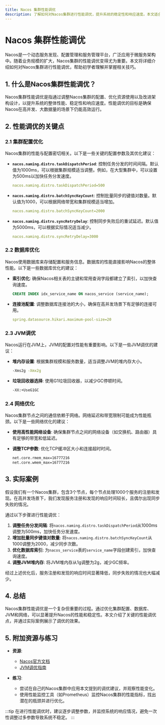 ```yaml
---
title: Nacos 集群性能调优
description: 了解如何对Nacos集群进行性能调优，提升系统的稳定性和响应速度。本文适合初学者，包含详细的步骤、代码示例和实际案例。
---
```


# Nacos 集群性能调优

Nacos是一个动态服务发现、配置管理和服务管理平台，广泛应用于微服务架构中。随着业务规模的扩大，Nacos集群的性能调优变得尤为重要。本文将详细介绍如何对Nacos集群进行性能调优，帮助初学者理解并掌握相关技巧。

## 1. 什么是Nacos集群性能调优？

Nacos集群性能调优是指通过调整Nacos集群的配置、优化资源使用以及改进架构设计，以提升系统的整体性能、稳定性和响应速度。性能调优的目标是确保Nacos在高并发、大数据量的场景下仍能高效运行。

## 2. 性能调优的关键点

### 2.1 集群配置优化

Nacos集群的性能与配置密切相关。以下是一些关键的配置参数及其优化建议：

- **`nacos.naming.distro.taskDispatchPeriod`**: 控制任务分发的时间间隔。默认值为1000ms，可以根据集群规模适当调整。例如，在大型集群中，可以设置为500ms以加快任务分发速度。
  
  ```yaml
  nacos.naming.distro.taskDispatchPeriod=500
  ```

- **`nacos.naming.distro.batchSyncKeyCount`**: 控制批量同步的键值对数量。默认值为1000，可以根据网络带宽和集群规模适当增加。

  ```yaml
  nacos.naming.distro.batchSyncKeyCount=2000
  ```

- **`nacos.naming.distro.syncRetryDelay`**: 控制同步失败后的重试延迟。默认值为5000ms，可以根据实际情况适当减少。

  ```yaml
  nacos.naming.distro.syncRetryDelay=3000
  ```

### 2.2 数据库优化

Nacos使用数据库来存储配置和服务信息。数据库的性能直接影响Nacos的整体性能。以下是一些数据库优化的建议：

- **索引优化**: 确保Nacos相关表的主键和常用查询字段都建立了索引，以加快查询速度。
  
  ```sql
  CREATE INDEX idx_service_name ON nacos_service (service_name);
  ```

- **连接池配置**: 调整数据库连接池的大小，确保在高并发场景下有足够的连接可用。

  ```yaml
  spring.datasource.hikari.maximum-pool-size=20
  ```

### 2.3 JVM调优

Nacos运行在JVM上，JVM的配置对性能有重要影响。以下是一些JVM调优的建议：

- **堆内存设置**: 根据集群规模和服务数量，适当调整JVM的堆内存大小。

  ```bash
  -Xms2g -Xmx2g
  ```

- **垃圾回收器选择**: 使用G1垃圾回收器，以减少GC停顿时间。

  ```bash
  -XX:+UseG1GC
  ```

### 2.4 网络优化

Nacos集群节点之间的通信依赖于网络。网络延迟和带宽限制可能成为性能瓶颈。以下是一些网络优化的建议：

- **使用高性能网络设备**: 确保集群节点之间的网络设备（如交换机、路由器）具有足够的带宽和低延迟。
  
- **调整TCP参数**: 优化TCP缓冲区大小和连接超时时间。

  ```bash
  net.core.rmem_max=16777216
  net.core.wmem_max=16777216
  ```

## 3. 实际案例

假设我们有一个Nacos集群，包含3个节点，每个节点处理1000个服务的注册和发现。在高并发场景下，我们发现服务注册和发现的响应时间较长，且偶尔出现同步失败的情况。

通过以下步骤进行性能调优：

1. **调整任务分发间隔**: 将`nacos.naming.distro.taskDispatchPeriod`从1000ms调整为500ms，加快任务分发速度。
2. **增加批量同步键值对数量**: 将`nacos.naming.distro.batchSyncKeyCount`从1000调整为2000，减少同步次数。
3. **优化数据库索引**: 为`nacos_service`表的`service_name`字段创建索引，加快查询速度。
4. **调整JVM堆内存**: 将JVM堆内存从1g调整为2g，减少GC频率。

经过上述优化后，服务注册和发现的响应时间显著降低，同步失败的情况也大幅减少。

## 4. 总结

Nacos集群性能调优是一个复杂但重要的过程。通过优化集群配置、数据库、JVM和网络，可以显著提升Nacos的性能和稳定性。本文介绍了关键的性能调优点，并通过实际案例展示了调优的效果。

## 5. 附加资源与练习

- **资源**:
  - [Nacos官方文档](https://nacos.io/zh-cn/docs/what-is-nacos.html)
  - [JVM调优指南](https://docs.oracle.com/javase/8/docs/technotes/guides/vm/gctuning/)

- **练习**:
  - 尝试在自己的Nacos集群中应用本文提到的调优建议，并观察性能变化。
  - 使用性能监控工具（如Prometheus）监控Nacos集群的性能指标，找出潜在的瓶颈并进行优化。

:::tip
在进行性能调优时，建议逐步调整参数，并监控系统的响应情况，避免一次性调整过多参数导致系统不稳定。
:::